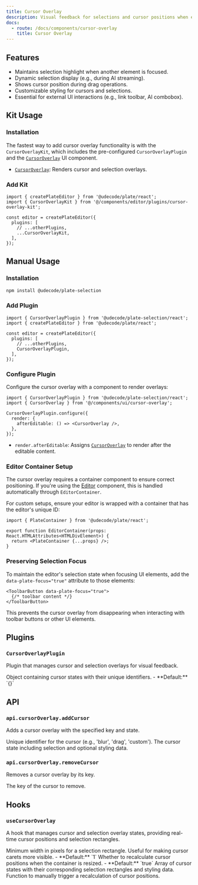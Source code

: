```yaml
---
title: Cursor Overlay
description: Visual feedback for selections and cursor positions when editor loses focus.
docs:
  - route: /docs/components/cursor-overlay
    title: Cursor Overlay
---
```


<ComponentPreview name="cursor-overlay-demo" />

<PackageInfo>

## Features

- Maintains selection highlight when another element is focused.
- Dynamic selection display (e.g., during AI streaming).
- Shows cursor position during drag operations.
- Customizable styling for cursors and selections.
- Essential for external UI interactions (e.g., link toolbar, AI combobox).

</PackageInfo>

## Kit Usage

<Steps>

### Installation

The fastest way to add cursor overlay functionality is with the `CursorOverlayKit`, which includes the pre-configured `CursorOverlayPlugin` and the [`CursorOverlay`](/docs/components/cursor-overlay) UI component.

<ComponentSource name="cursor-overlay-kit" />

- [`CursorOverlay`](/docs/components/cursor-overlay): Renders cursor and selection overlays.

### Add Kit

```tsx
import { createPlateEditor } from '@udecode/plate/react';
import { CursorOverlayKit } from '@/components/editor/plugins/cursor-overlay-kit';

const editor = createPlateEditor({
  plugins: [
    // ...otherPlugins,
    ...CursorOverlayKit,
  ],
});
```

</Steps>

## Manual Usage

<Steps>

### Installation

```bash
npm install @udecode/plate-selection
```

### Add Plugin

```tsx
import { CursorOverlayPlugin } from '@udecode/plate-selection/react';
import { createPlateEditor } from '@udecode/plate/react';

const editor = createPlateEditor({
  plugins: [
    // ...otherPlugins,
    CursorOverlayPlugin,
  ],
});
```

### Configure Plugin

Configure the cursor overlay with a component to render overlays:

```tsx
import { CursorOverlayPlugin } from '@udecode/plate-selection/react';
import { CursorOverlay } from '@/components/ui/cursor-overlay';

CursorOverlayPlugin.configure({
  render: {
    afterEditable: () => <CursorOverlay />,
  },
});
```

- `render.afterEditable`: Assigns [`CursorOverlay`](/docs/components/cursor-overlay) to render after the editable content.

### Editor Container Setup

The cursor overlay requires a container component to ensure correct positioning. If you're using the [Editor](/docs/components/editor) component, this is handled automatically through `EditorContainer`.

For custom setups, ensure your editor is wrapped with a container that has the editor's unique ID:

```tsx
import { PlateContainer } from '@udecode/plate/react';

export function EditorContainer(props: React.HTMLAttributes<HTMLDivElement>) {
  return <PlateContainer {...props} />;
}
```

### Preserving Selection Focus

To maintain the editor's selection state when focusing UI elements, add the `data-plate-focus="true"` attribute to those elements:

```tsx
<ToolbarButton data-plate-focus="true">
  {/* toolbar content */}
</ToolbarButton>
```

This prevents the cursor overlay from disappearing when interacting with toolbar buttons or other UI elements.

</Steps>

## Plugins

### `CursorOverlayPlugin`

Plugin that manages cursor and selection overlays for visual feedback.

<API name="CursorOverlayPlugin">
<APIOptions>
  <APIItem name="cursors" type="Record<string, CursorState<CursorData>>">
    Object containing cursor states with their unique identifiers.
    - **Default:** `{}`
  </APIItem>
</APIOptions>
</API>

## API

### `api.cursorOverlay.addCursor`

Adds a cursor overlay with the specified key and state.

<API name="addCursor">
<APIParameters>
  <APIItem name="key" type="string">
    Unique identifier for the cursor (e.g., 'blur', 'drag', 'custom').
  </APIItem>
  <APIItem name="cursor" type="CursorState<CursorData>">
    The cursor state including selection and optional styling data.
  </APIItem>
</APIParameters>
</API>

### `api.cursorOverlay.removeCursor`

Removes a cursor overlay by its key.

<API name="removeCursor">
<APIParameters>
  <APIItem name="key" type="string">
    The key of the cursor to remove.
  </APIItem>
</APIParameters>
</API>

## Hooks

### `useCursorOverlay`

A hook that manages cursor and selection overlay states, providing real-time cursor positions and selection rectangles.

<API name="useCursorOverlay">
<APIOptions type="object">
  <APIItem name="minSelectionWidth" type="number" optional>
    Minimum width in pixels for a selection rectangle. Useful for making cursor carets more visible.
    - **Default:** `1`
  </APIItem>
  <APIItem name="refreshOnResize" type="boolean" optional>
    Whether to recalculate cursor positions when the container is resized.
    - **Default:** `true`
  </APIItem>
</APIOptions>

<APIReturns type="object">
  <APIItem name="cursors" type="CursorOverlayState<TCursorData>[]">
    Array of cursor states with their corresponding selection rectangles and styling data.
  </APIItem>
  <APIItem name="refresh" type="() => void">
    Function to manually trigger a recalculation of cursor positions.
  </APIItem>
</APIReturns>
</API>
